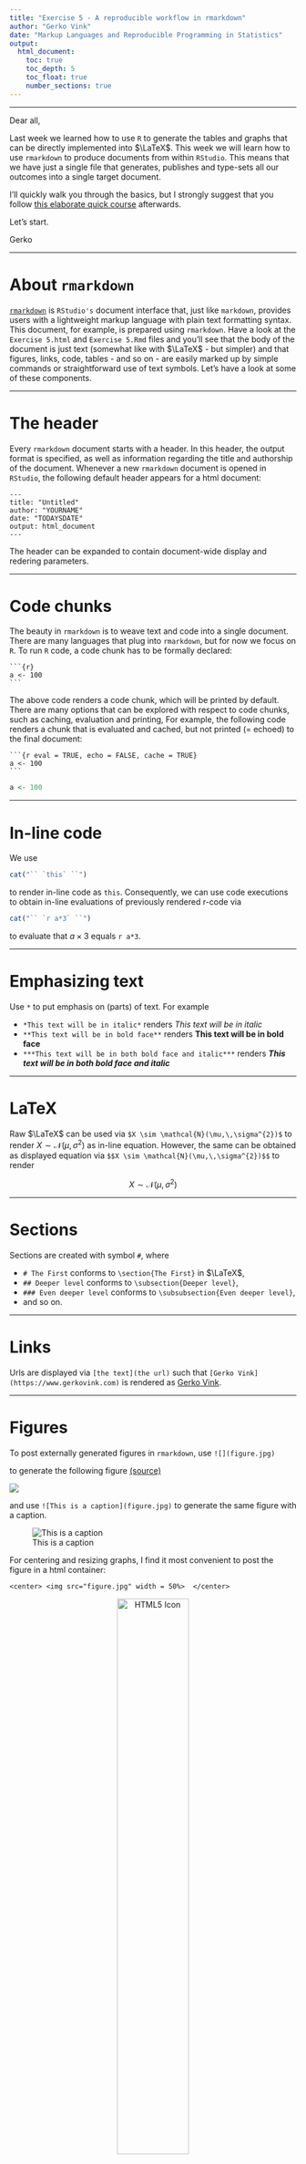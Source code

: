 ```yaml
---
title: "Exercise 5 - A reproducible workflow in rmarkdown"
author: "Gerko Vink"
date: "Markup Languages and Reproducible Programming in Statistics"
output: 
  html_document:
    toc: true
    toc_depth: 5
    toc_float: true
    number_sections: true
---
```


---

Dear all, 

Last week we learned how to use `R` to generate the tables and graphs that can be
directly implemented into $\LaTeX$. This week we will learn how to use `rmarkdown`
to produce documents from within `RStudio`. This means that we have just a single
file that generates, publishes and type-sets all our outcomes into a single target
document. 

I'll quickly walk you through the basics, but I strongly suggest that you follow 
[this elaborate quick course](http://rmarkdown.rstudio.com/lesson-2.html) afterwards. 

Let's start. 

Gerko

---

# About `rmarkdown`
[`rmarkdown`](http://rmarkdown.rstudio.com/index.html) is `RStudio's` document interface that, just like `markdown`, provides 
users with a lightweight markup language with plain text formatting syntax. This 
document, for example, is prepared using `rmarkdown`. Have a look at the 
`Exercise 5.html` and `Exercise 5.Rmd` files and you'll see that the body of the
document is just text (somewhat like with $\LaTeX$ - but simpler) and that figures, 
links, code, tables - and so on - are easily marked up by simple commands or 
straightforward use of text symbols. Let's have a look at some of these components. 

---

# The header
Every `rmarkdown` document starts with a header. In this header, the output format 
is specified, as well as information regarding the title and authorship of the 
document. Whenever a new `rmarkdown` document is opened in `RStudio`, the following
default header appears for a html document:

<pre><code>---
title: "Untitled"
author: "YOURNAME"
date: "TODAYSDATE"
output: html_document
---
</code></pre>

The header can be expanded to contain document-wide display and redering parameters.

---

# Code chunks
The beauty in `rmarkdown` is to weave text and code into a single document. There 
are many languages that plug into `rmarkdown`, but for now we focus on `R`. To run 
`R` code, a code chunk has to be formally declared:

<pre><code>```{r}
a <- 100
```</code></pre>

The above code renders a code chunk, which will be printed by default. There are 
many options that can be explored with respect to code chunks, such as caching, 
evaluation and printing, For example, the following code renders a chunk that is 
evaluated and cached, but not printed (= echoed) to the final document:

<pre><code>```{r eval = TRUE, echo = FALSE, cache = TRUE}
a <- 100
```</code></pre>

```r
a <- 100
```

---

# In-line code
We use 

```r
cat("`` `this` ``")
```

to render in-line code as `this`. Consequently, 
we can use code executions to obtain in-line evaluations of previously rendered r-code via 

```r
cat("`` `r a*3` ``")
```

to evaluate that $a \times 3$ equals `r a*3`.

---

# Emphasizing text
Use `*` to put emphasis on (parts) of text. For example 

- `*This text will be in italic*` renders *This text will be in italic*
- `**This text will be in bold face**` renders **This text will be in bold face**
- `***This text will be in both bold face and italic***` renders ***This text will be in both bold face and italic***

---

# LaTeX
Raw $\LaTeX$ can be used via `$X \sim \mathcal{N}(\mu,\,\sigma^{2})$` to render $X \sim \mathcal{N}(\mu,\,\sigma^{2})$ as in-line equation. However, the same can be obtained as displayed equation via `$$X \sim \mathcal{N}(\mu,\,\sigma^{2})$$` to render 

$$X \sim \mathcal{N}(\mu,\,\sigma^{2})$$

---

# Sections

Sections are created with symbol `#`, where 

- `# The First` conforms to `\section{The First}` in $\LaTeX$, 
- `## Deeper level` conforms to `\subsection{Deeper level}`, 
- `### Even deeper level` conforms to `\subsubsection{Even deeper level}`, 
- and so on. 

---

# Links
Urls are displayed via `[the text](the url)` such that `[Gerko Vink](https://www.gerkovink.com)` is rendered as [Gerko Vink](https://www.gerkovink.com).

---

# Figures
To post externally generated figures in `rmarkdown`, use `![](figure.jpg)`

to generate the following figure [(source)](https://www.ethos3.com/wp-content/uploads/2015/11/humor-public-speaking.jpg)

![](figure.jpg)

and use `![This is a caption](figure.jpg)` to generate the same figure with a caption. 

![This is a caption](figure.jpg)

For centering and resizing graphs, I find it most convenient to post the figure in a html container:

`<center> <img src="figure.jpg" width = 50%>  </center>`

<center>
<img src="figure.jpg" alt="HTML5 Icon" width = 50%>
</center>

Note that the above figure is now centered and spans `50%` of the width of the document. 


---

# Tables
Creating tables in `markdown` or `rmarkdown` is very straightforward. For example, 
the following code 

<pre><code>
First Header     | Second Header
---------------- | -------------
Content Cell 1,1 | Content Cell 1,2
Content Cell 2,1 | Content Cell 2,2
</code></pre>

generates the following table:

First Header      | Second Header
----------------- | -------------
Content Cell 1,1  | Content Cell 1,2
Content Cell 2,1  | Content Cell 2,2

---

# Exercise 5
a. Create an `R`-project.
b. Open a new `rmarkdown` file within your `R`-project.
b. Sample 100 samples from a standard normal distribution. 
b. For each of these samples, calculate the following statistics for the mean:

 - absolute bias
 - standard error
 - lower bound of the 95% confidence interval
 - upper bound of the 95% confidence interval
 
e. Create a plot that demonstrates the following

    ***"A replication of the procedure that generates a 95% confidence interval 
    that is centered around the sample mean would cover the population value at 
    least 95 out of 100 times"*** [(Neyman, 1934)](https://www.google.nl/url?sa=t&rct=j&q=&esrc=s&source=web&cd=1&ved=0ahUKEwjk4LaD6LrXAhUGC8AKHdATBhMQFggoMAA&url=http%3A%2F%2Fwww.stat.cmu.edu%2F~brian%2F905-2008%2Fpapers%2Fneyman-1934-jrss.pdf&usg=AOvVaw3KRw9DSklPihrYIM0_zRrC)
    
f. Present a table containing all simulated samples for which the resulting confidence interval does 
not contain the population value.
g. Weave the above steps into a single `rmarkdown` document that details every step into an easily readable format. Present the equations for the calculated statistics. 
h. Hand in the `R`-project and markdown files before the next class starts. 

